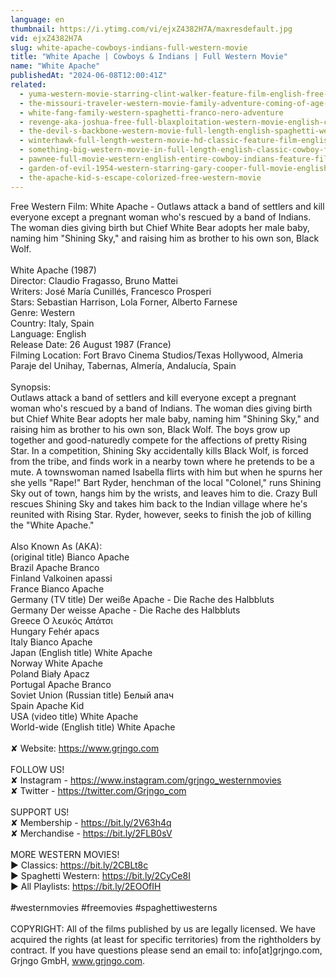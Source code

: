 ```yaml
---
language: en
thumbnail: https://i.ytimg.com/vi/ejxZ4382H7A/maxresdefault.jpg
vid: ejxZ4382H7A
slug: white-apache-cowboys-indians-full-western-movie
title: "White Apache | Cowboys & Indians | Full Western Movie"
name: "White Apache"
publishedAt: "2024-06-08T12:00:41Z"
related:
  - yuma-western-movie-starring-clint-walker-feature-film-english-free-movie-full-length-youtube
  - the-missouri-traveler-western-movie-family-adventure-coming-of-age-english-free-movie-full
  - white-fang-family-western-spaghetti-franco-nero-adventure
  - revenge-aka-joshua-free-full-blaxploitation-western-movie-english-classic-feature-film
  - the-devil-s-backbone-western-movie-full-length-english-spaghetti-western-cowboyfilm-watchfree
  - winterhawk-full-length-western-movie-hd-classic-feature-film-english-free-full-westerns
  - something-big-western-movie-in-full-length-english-classic-cowboy-film-free-full-westerns
  - pawnee-full-movie-western-english-entire-cowboy-indians-feature-film-free-full-westerns
  - garden-of-evil-1954-western-starring-gary-cooper-full-movie-english-full-free-western-movies
  - the-apache-kid-s-escape-colorized-free-western-movie
---
```


Free Western Film: White Apache - Outlaws attack a band of settlers and kill everyone except a pregnant woman who's rescued by a band of Indians. The woman dies giving birth but Chief White Bear adopts her male baby, naming him "Shining Sky," and raising him as brother to his own son, Black Wolf.<br />
<br />
White Apache (1987)<br />
Director: Claudio Fragasso, Bruno Mattei<br />
Writers: José María Cunillés, Francesco Prosperi<br />
Stars: Sebastian Harrison, Lola Forner, Alberto Farnese<br />
Genre: Western<br />
Country: Italy, Spain<br />
Language: English<br />
Release Date: 26 August 1987 (France)<br />
Filming Location: Fort Bravo Cinema Studios/Texas Hollywood, Almeria Paraje del Unihay, Tabernas, Almería, Andalucía, Spain<br />
<br />
Synopsis:<br />
Outlaws attack a band of settlers and kill everyone except a pregnant woman who's rescued by a band of Indians. The woman dies giving birth but Chief White Bear adopts her male baby, naming him "Shining Sky," and raising him as brother to his own son, Black Wolf. The boys grow up together and good-naturedly compete for the affections of pretty Rising Star. In a competition, Shining Sky accidentally kills Black Wolf, is forced from the tribe, and finds work in a nearby town where he pretends to be a mute. A townswoman named Isabella flirts with him but when he spurns her she yells "Rape!" Bart Ryder, henchman of the local "Colonel," runs Shining Sky out of town, hangs him by the wrists, and leaves him to die. Crazy Bull rescues Shining Sky and takes him back to the Indian village where he's reunited with Rising Star. Ryder, however, seeks to finish the job of killing the "White Apache."<br />
<br />
Also Known As (AKA):<br />
(original title) Bianco Apache<br />
Brazil Apache Branco<br />
Finland Valkoinen apassi<br />
France Bianco Apache<br />
Germany (TV title) Der weiße Apache - Die Rache des Halbbluts<br />
Germany Der weisse Apache - Die Rache des Halbbluts<br />
Greece Ο λευκός Απάτσι<br />
Hungary Fehér apacs<br />
Italy Bianco Apache<br />
Japan (English title) White Apache<br />
Norway White Apache<br />
Poland Biały Apacz<br />
Portugal Apache Branco<br />
Soviet Union (Russian title) Белый апач<br />
Spain Apache Kid<br />
USA (video title) White Apache<br />
World-wide (English title) White Apache<br />
<br />
✘ Website: https://www.grjngo.com<br />
<br />
FOLLOW US!<br />
✘ Instagram - https://www.instagram.com/grjngo_westernmovies<br />
✘ Twitter - https://twitter.com/Grjngo_com<br />
<br />
SUPPORT US!<br />
✘ Membership - https://bit.ly/2V63h4q<br />
✘ Merchandise - https://bit.ly/2FLB0sV<br />
<br />
MORE WESTERN MOVIES! <br />
► Classics: https://bit.ly/2CBLt8c <br />
► Spaghetti Western: https://bit.ly/2CyCe8I <br />
► All Playlists: https://bit.ly/2EOOfIH <br />
<br />
#westernmovies #freemovies #spaghettiwesterns<br />
<br />
COPYRIGHT: All of the films published by us are legally licensed. We have acquired the rights (at least for specific territories) from the rightholders by contract. If you have questions please send an email to: info[at]grjngo.com, Grjngo GmbH, www.grjngo.com.